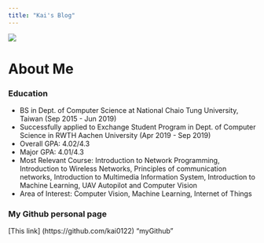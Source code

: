 ```yaml
---
title: "Kai's Blog"
---
```


![](kai.jpg)

# About Me
### Education
- BS in Dept. of Computer Science at National Chaio Tung University, Taiwan (Sep 2015 - Jun 2019)
- Successfully applied to Exchange Student Program in Dept. of Computer Science in RWTH Aachen University (Apr 2019 - Sep 2019)
- Overall GPA: 4.02/4.3
- Major GPA: 4.01/4.3
- Most Relevant Course: Introduction to Network Programming, Introduction to Wireless Networks, Principles of communication networks, Introduction to Multimedia Information System, Introduction to Machine Learning, UAV Autopilot and Computer Vision
- Area of Interest: Computer Vision, Machine Learning, Internet of Things

### My Github personal page
[This link] (https://github.com/kai0122) "myGithub"